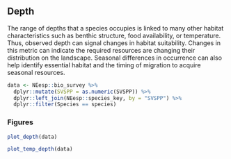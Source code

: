 ## Depth

The range of depths that a species occupies is linked to many other habitat characteristics such as benthic structure, food availability, or temperature. Thus, observed depth can signal changes in habitat suitability. Changes in this metric can indicate the required resources are changing their distribution on the landscape. Seasonal differences in occurrence can also help identify essential habitat and the timing of migration to acquire seasonal resources. 

```r
data <- NEesp::bio_survey %>%
  dplyr::mutate(SVSPP = as.numeric(SVSPP)) %>%
  dplyr::left_join(NEesp::species_key, by = "SVSPP") %>%
  dplyr::filter(Species == species)
```

### Figures


```r
plot_depth(data)
```


```r
plot_temp_depth(data)
```

